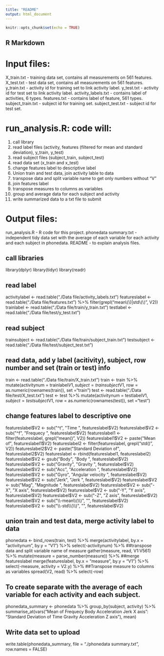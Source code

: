 ```yaml
---
title: "README"
output: html_document
---
```


```r
knitr::opts_chunk$set(echo = TRUE)
```

## R Markdown

Input files:
======================
X_train.txt - training data set, contains all measurements on 561 features.
X_test.txt  - test data set, contains all measurements on 561 features.
y_train.txt - activity id for training set to link activity label.
y_test.txt  - activity id for test set to link activity label.
activity_labels.txt - contains label of activities, 6 types.
features.txt        - contains label of feature, 561 types.
subject_train.txt   - subject id for training set.
subject_test.txt    - subject id for test set.

run_analysis.R: code will:
======================
1. call library
2. read label files (activity, features (filtered for mean and standard deviation), y_train, y_test)
3. read subject files (subject_train, subject_test)
4. read data set (x_train and x_test)
5. change features label to descriptive label
6. Union train and test data, join activity lable to data
7. transpose data and split variable name to get only numbers without "V" 
8. join features label
9. transpose measures to columns as variables
10. group and average data for each subject and activity
11. write summarized data to a txt file to submit

Output files:
======================
run_analysis.R   - R code for this project.
phonedata summary.txt - independent tidy data set with the average of each variable for each activity and each subject in phonedata.
README - to explain analysis files.



## call libraries
library(dplyr)
library(tidyr)
library(readr)

## read label
activitylabel <- read.table("./Data file/activity_labels.txt")
featureslabel <- read.table("./Data file/features.txt") %>% filter(grepl("mean\\(\\)|std\\(\\)", V2))
trainlabel <- read.table("./Data file/train/y_train.txt")
testlabel <- read.table("./Data file/test/y_test.txt")

## read subject
trainsubject <- read.table("./Data file/train/subject_train.txt")
testsubject <- read.table("./Data file/test/subject_test.txt")

## read data, add y label (acitivity), subject, row number and set (train or test) info
train <- read.table("./Data file/train/X_train.txt")
train <- train %>% mutate(activitynum = trainlabel$V1, subject = trainsubject$V1, row = as.numeric(rownames(train)), set ="train") 
test <- read.table("./Data file/test/X_test.txt") 
test <- test %>% mutate(activitynum = testlabel$V1, subject = testsubject$V1, row = as.numeric(rownames(test)), set ="test") 

## change features label to descriptive one
featureslabel$V2 <- sub("^t", "Time ", featureslabel$V2)
featureslabel$V2 <- sub("^f", "Frequecy ", featureslabel$V2)
featureslabel1 <- filter(featureslabel, grepl("mean()", V2))
featureslabel1$V2 <- paste("Mean of", featureslabel1$V2)
featureslabel2 <- filter(featureslabel, grepl("std()", V2))
featureslabel2$V2 <- paste("Standard Deviation of", featureslabel2$V2)
featureslabel <- rbind(featureslabel1, featureslabel2)
featureslabel$V2 <- gsub("Body", "Body ", featureslabel$V2)
featureslabel$V2 <- sub("Gravity", "Gravity ", featureslabel$V2)
featureslabel$V2 <- sub("Acc", "Acceleration ", featureslabel$V2)
featureslabel$V2 <- sub("Gyro", "Angular velocity ", featureslabel$V2)
featureslabel$V2 <- sub("Jerk", "Jerk ", featureslabel$V2)
featureslabel$V2 <- sub("Mag", "Magnitude ", featureslabel$V2)
featureslabel$V2 <- sub("-X", "X axis", featureslabel$V2)
featureslabel$V2 <- sub("-Y", "Y axis", featureslabel$V2)
featureslabel$V2 <- sub("-Z", "Z axis", featureslabel$V2)
featureslabel$V2 <- sub("\\-mean\\(\\)", "", featureslabel$V2)
featureslabel$V2 <- sub("\\-std\\(\\)", "", featureslabel$V2)


## union train and test data, merge activity label to data
phonedata <- bind_rows(train, test) %>% merge(activitylabel, by.x = "activitynum", by.y = "V1") %>% select(-activitynum) %>% 
          ##transpose data and split variable name of measure
          gather(measure, read, V1:V561) %>% mutate(measure = parse_number(measure)) %>% 
          ##merge featureslabel
          merge(featureslabel, by.x = "measure", by.y = "V1") %>%
          select(-measure, activity = V2.y) %>%
          ##Transpose measure to columns as variables
          spread(V2, read) %>% select(-row)

## To create separate with the average of each variable for each activity and each subject.
phonedata_summary <- phonedata %>% group_by(subject, activity) %>% 
        summarise_at(vars("Mean of Frequecy Body Acceleration Jerk X axis": "Standard Deviation of Time Gravity Acceleration Z axis"), mean)

## Write data set to upload
write.table(phonedata_summary, file = "./phonedata summary.txt", row.names = FALSE)


